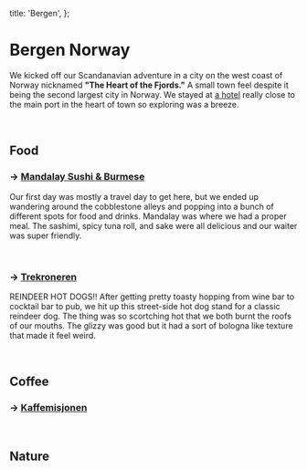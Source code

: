
  title: 'Bergen',
};

# Bergen Norway

We kicked off our Scandanavian adventure in a city on the west coast of Norway
nicknamed **"The Heart of the Fjords."** A small town feel despite it being the
second largest city in Norway. We stayed at [a
hotel](https://maps.app.goo.gl/Hh8MtEDngcxtxQbs9) really close to the main port
in the heart of town so exploring was a breeze.

<br />

## Food

### → [Mandalay Sushi & Burmese](https://maps.app.goo.gl/PQbSoVYZt7CM6LhA7)

Our first day was mostly a travel day to get here, but we ended up wandering
around the cobblestone alleys and popping into a bunch of different spots for
food and drinks. Mandalay was where we had a proper meal. The sashimi, spicy
tuna roll, and sake were all delicious and our waiter was super friendly.

<br />

### → [Trekroneren](https://maps.app.goo.gl/WXY6fJbceFYGx7q19)

REINDEER HOT DOGS!! After getting pretty toasty hopping from wine bar to
cocktail bar to pub, we hit up this street-side hot dog stand for a classic
reindeer dog. The thing was so scortching hot that we both burnt the roofs of
our mouths. The glizzy was good but it had a sort of bologna like texture that
made it feel weird.

<br />

## Coffee

### → [Kaffemisjonen](https://maps.app.goo.gl/vbuWv3tBTw7awMvr5)

<br />

## Nature

<PhotoGrid dir="bergen" />
